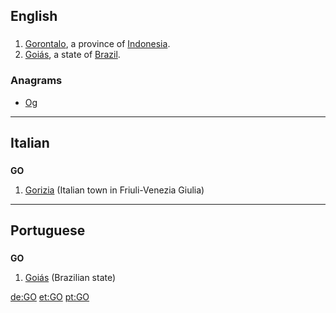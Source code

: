 {{also|Appendix:Variations of "go"}}
==English==
==={{abbreviation}}===
{{en-abbr}}
#[[Gorontalo]], a province of [[Indonesia]].
#[[Goiás]], a state of [[Brazil]].

===Anagrams===
* [[Og#English|Og]]
----

==Italian==

==={{abbreviation|it}}===
'''GO'''

# [[Gorizia]] (Italian town in Friuli-Venezia Giulia)

----

==Portuguese==

==={{abbreviation|pt}}===
'''GO'''

# [[Goiás]] (Brazilian state)

[[de:GO]]
[[et:GO]]
[[pt:GO]]